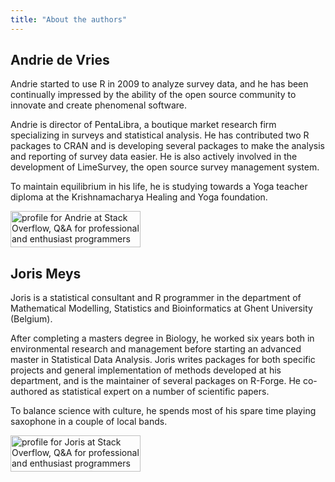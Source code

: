 ```yaml
---
title: "About the authors"
---
```


## Andrie de Vries

Andrie started to use R in 2009 to analyze survey data, and he has been continually impressed by the ability of the open source community to innovate and create phenomenal software.

Andrie is director of PentaLibra, a boutique market research firm specializing in surveys and statistical analysis. He has contributed two R packages to CRAN and is developing several packages to make the analysis and reporting of survey data easier. He is also actively involved in the development of LimeSurvey, the open source survey management system.

To maintain equilibrium in his life, he is studying towards a Yoga teacher diploma at the Krishnamacharya Healing and Yoga foundation.

<a href="https://stackoverflow.com/users/602276/andrie"><img src="https://stackoverflow.com/users/flair/602276.png" title="profile for Andrie at Stack Overflow, Q&amp;A for professional and enthusiast programmers" alt="profile for Andrie at Stack Overflow, Q&amp;A for professional and enthusiast programmers" width="208" height="58"/></a>

## Joris Meys

Joris is a statistical consultant and R programmer in the department of Mathematical Modelling, Statistics and Bioinformatics at Ghent University (Belgium).

After completing a masters degree in Biology, he worked six years both in environmental research and management before starting an advanced master in Statistical Data Analysis. Joris writes packages for both specific projects and general implementation of methods developed at his department, and is the maintainer of several packages on R-Forge. He co-authored as statistical expert on a number of scientific papers.

To balance science with culture, he spends most of his spare time playing saxophone in a couple of local bands.

<a href="https://stackoverflow.com/users/428790/joris-meys"><img src="https://stackoverflow.com/users/flair/428790.png" title="profile for Joris at Stack Overflow, Q&amp;A for professional and enthusiast programmers" alt="profile for Joris at Stack Overflow, Q&amp;A for professional and enthusiast programmers" width="208" height="58"/></a>
